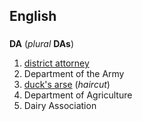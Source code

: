 ==English==
==={{Initialism}}===
'''DA''' (''plural'' '''DAs''')

#[[district attorney]]
#Department of the Army
#[[duck's arse]] (''haircut'')
#Department of Agriculture
#Dairy Association